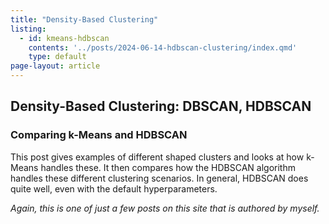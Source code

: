 ```yaml
---
title: "Density-Based Clustering"
listing:
  - id: kmeans-hdbscan
    contents: '../posts/2024-06-14-hdbscan-clustering/index.qmd'
    type: default
page-layout: article
---
```


## Density-Based Clustering: DBSCAN, HDBSCAN

### Comparing k-Means and HDBSCAN

This post gives examples of different shaped clusters and looks at how k-Means
handles these. It then compares how the HDBSCAN algorithm handles these
different clustering scenarios. In general, HDBSCAN does quite well, even with
the default hyperparameters.

*Again, this is one of just a few posts on this site that is authored by
myself.*
<br>
<br>

:::{#kmeans-hdbscan}
:::
